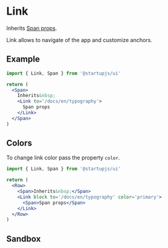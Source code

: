 
# Link
Inherits [Span props](/docs/en/typography).

Link allows to navigate of the app and customize anchors.

## Example

```jsx
import { Link, Span } from '@startupjs/ui'
```

```jsx example
return (
  <Span>
    Inherits&nbsp;
    <Link to='/docs/en/typography'>
      Span props
    </Link>
  </Span>
)
```

## Colors

To change link color pass the property `color`.

```jsx
import { Link, Span } from '@startupjs/ui'
```

```jsx example
return (
  <Row>
    <Span>Inherits&nbsp;</Span>
    <Link block to='/docs/en/typography' color='primary'>
      <Span>Span props</Span>
    </Link>
  </Row>
)
```

## Sandbox

<Sandbox Component={Link} />
